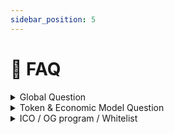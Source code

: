 ```yaml
---
sidebar_position: 5
---
```


# 👷 FAQ

<details>
  <summary>Global Question</summary>
  <details>
    <summary>Noobizes, what is it ?</summary>
    <p>
      Please read the doc{' '}
      <a href="/docs/platform">
        <strong>HERE</strong>
      </a>
    </p>
  </details>
  <details>
    <summary>Why use the blockchain ?</summary>
    <p>
      The blockchain{' '}
      <strong>ensure a decentralization and an immutability</strong> of the
      data, it also allows to obtain a <strong>traceability over time</strong>.
      With <strong>Noobizes</strong> we aim to{' '}
      <strong>bring automatisation to the esport field</strong>, but also a{' '}
      <strong>trustful and secure environment</strong> for gamers.
      <br />
      The <strong>storage in blockchain</strong> then allows to obtain a
      traceability <strong>of the results and the various tournaments</strong>,
      which then establishes a <strong>Track record</strong> allowing to certify
      your victories and defeats. <br />
      This <strong>Track record</strong> would be a sure way to <strong>certify your CV in esport through your entire life</strong>
    </p>
  </details>
  <details>
    <summary>I am a gamer, what can I do on Noobizes ?</summary>
    <p>
      Please read the doc{' '}
      <a href="/docs/platform/what-you-can-do">
        <strong>HERE</strong>
      </a>
    </p>
  </details>
  <details>
    <summary>How can I follow your news ?</summary>
    <p>
      To follow the news of the project, just follow us on our official social
      networks. <br />
      To avoid misinformation and fakesnews it is strongly recommended to take into
      consideration only the information coming from our networks. All our networks
      can be found <a href="https://linktr.ee/Noobizes" target="_blank">
        <strong>HERE</strong>
      </a> or in the footer at the bottom of this website
    </p>
  </details>
  <details>
    <summary>What is the proof of victory ?</summary>
    <p>
      Please read the doc{' '}
      <a href="/docs/platform/proof-of-victory">
        <strong>HERE</strong>
      </a>
    </p>
  </details>
  <details>
    <summary>How do you collect the results of the games ?</summary>
    <p>
      Please read the doc{' '}
      <a href="/docs/platform/proof-of-victory">
        <strong>HERE</strong>
      </a>
    </p>
  </details>
  <details>
    <summary>How can I contact the support ?</summary>
    <p>
      For any request, you can contact our team via the email address :{' '}
      <a href="mailto:contact@noobizes.com" target="_blank">
        <strong>contact@noobizes.com</strong>
      </a>
    </p>
  </details>
</details>
<details>
  <summary>Token & Economic Model Question</summary>
  <details>
    <summary>How does your tokenomic work ?</summary>
  </details>
  <details>
    <summary>How can I buy NBZ token ?</summary>
  </details>
  <details>
    <summary>What is the difference between $NBZ & $sNBZ ?</summary>
  </details>
</details>
<details>
  <summary>ICO / OG program / Whitelist</summary>
</details>
